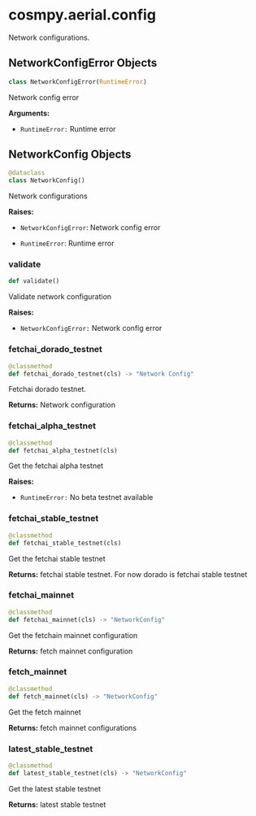 # cosmpy.aerial.config 

Network configurations. 

## NetworkConfigError Objects 

```py  
class NetworkConfigError(RuntimeError)
```

Network config error 

**Arguments:**

- `RuntimeError:` Runtime error 

## NetworkConfig Objects 

```py
@dataclass
class NetworkConfig()
```

Network configurations

**Raises:**

- `NetworkConfigError`: Network config error 

- `RuntimeError`: Runtime error 

### validate

```py
def validate()
```
Validate network configuration 

**Raises:**

- `NetworkConfigError:` Network config error 

### fetchai_dorado_testnet

```py 
@classmethod 
def fetchai_dorado_testnet(cls) -> "Network Config"
```

Fetchai dorado testnet. 

**Returns:** 
Network configuration 

### fetchai_alpha_testnet

```py
@classmethod
def fetchai_alpha_testnet(cls)
```

Get the fetchai alpha testnet 

**Raises:**

- `RuntimeError:` No beta testnet available 

### fetchai_stable_testnet 

```py 
@classmethod
def fetchai_stable_testnet(cls)
```

Get the fetchai stable testnet 

**Returns:**
fetchai stable testnet. For now dorado is fetchai stable testnet  

### fetchai_mainnet

```py 
@classmethod
def fetchai_mainnet(cls) -> "NetworkConfig"
```
Get the fetchain mainnet configuration 

**Returns:** 
fetch mainnet configuration

### fetch_mainnet

```py
@classmethod
def fetch_mainnet(cls) -> "NetworkConfig"
```
Get the fetch mainnet 

**Returns:**
fetch mainnet configurations

### latest_stable_testnet 

```py
@classmethod
def latest_stable_testnet(cls) -> "NetworkConfig"
```

Get the latest stable testnet 

**Returns:**
latest stable testnet 